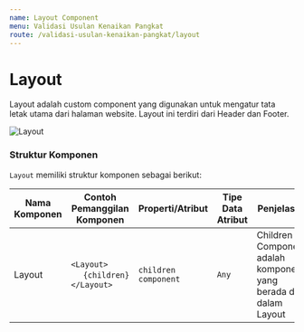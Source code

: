 ```yaml
---
name: Layout Component
menu: Validasi Usulan Kenaikan Pangkat
route: /validasi-usulan-kenaikan-pangkat/layout
---
```


# Layout

Layout adalah custom component yang digunakan untuk
mengatur tata letak utama dari halaman website.
Layout ini terdiri dari Header dan Footer.

![Layout](../../src/img/validasi-usulan-kenaikan-pangkat/Layout.png)

### Struktur Komponen

`Layout` memiliki struktur komponen sebagai berikut:

| Nama Komponen | Contoh Pemanggilan <br/> Komponen                                             | Properti/Atribut     | Tipe Data <br/> Atribut | Penjelasan                                                                 |
| ------------- | ----------------------------------------------------------------------------- | -------------------- | ----------------------- | -------------------------------------------------------------------------- |
| Layout        | `<Layout>` <br/> &nbsp;&nbsp;&nbsp;&nbsp;&nbsp;`{children}` <br/> `</Layout>` | `children component` | `Any`                   | Children Component adalah <br/> komponen yang berada di dalam <br/> Layout |
